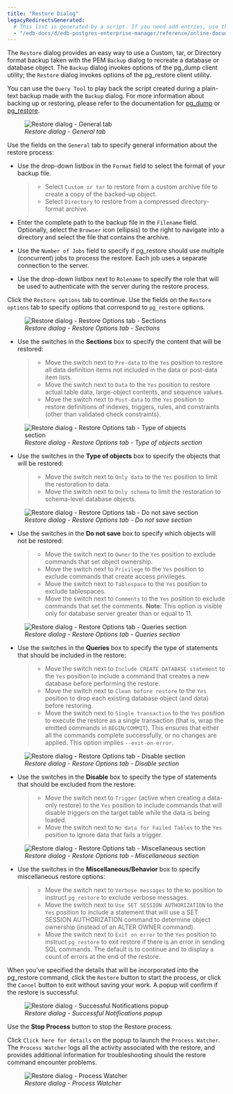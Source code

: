 ```yaml
---
title: "Restore Dialog"
legacyRedirectsGenerated:
  # This list is generated by a script. If you need add entries, use the `legacyRedirects` key.
  - "/edb-docs/d/edb-postgres-enterprise-manager/reference/online-documentation/8.0/restore_dialog.html"
---
```


<div id="restore_dialog" class="registered_link"></div>

The `Restore` dialog provides an easy way to use a Custom, tar, or Directory format backup taken with the PEM `Backup` dialog to recreate a database or database object. The `Backup` dialog invokes options of the pg_dump client utility; the `Restore` dialog invokes options of the pg_restore client utility.

You can use the `Query Tool` to play back the script created during a plain-text backup made with the `Backup` dialog. For more information about backing up or restoring, please refer to the documentation for [pg_dump](https://www.postgresql.org/docs/current/static/app-pgdump.html) or [pg_restore](https://www.postgresql.org/docs/current/static/app-pgrestore.html).

<figure><img src="../images/restore_general.png" class="align-center" alt="Restore dialog - General tab" /><figcaption aria-hidden="true"><em>Restore dialog - General tab</em></figcaption></figure>

Use the fields on the `General` tab to specify general information about the restore process:

-   Use the drop-down listbox in the `Format` field to select the format of your backup file.

    > -   Select `Custom or tar` to restore from a custom archive file to create a copy of the backed-up object.
    > -   Select `Directory` to restore from a compressed directory-format archive.

-   Enter the complete path to the backup file in the `Filename` field. Optionally, select the `Browser` icon (ellipsis) to the right to navigate into a directory and select the file that contains the archive.

-   Use the `Number of Jobs` field to specify if pg_restore should use multiple (concurrent) jobs to process the restore. Each job uses a separate connection to the server.

-   Use the drop-down listbox next to `Rolename` to specify the role that will be used to authenticate with the server during the restore process.

Click the `Restore options` tab to continue. Use the fields on the `Restore options` tab to specify options that correspond to `pg_restore` options.

<figure><img src="../images/restore_sections.png" class="align-center" alt="Restore dialog - Restore Options tab - Sections" /><figcaption aria-hidden="true"><em>Restore dialog - Restore Options tab - Sections</em></figcaption></figure>

-   Use the switches in the **Sections** box to specify the content that will be restored:

    > -   Move the switch next to `Pre-data` to the `Yes` position to restore all data definition items not included in the data or post-data item lists.
    > -   Move the switch next to `Data` to the `Yes` position to restore actual table data, large-object contents, and sequence values.
    > -   Move the switch next to `Post-data` to the `Yes` position to restore definitions of indexes, triggers, rules, and constraints (other than validated check constraints).

<figure><img src="../images/restore_objects.png" class="align-center" alt="Restore dialog - Restore Options tab - Type of objects section" /><figcaption aria-hidden="true"><em>Restore dialog - Restore Options tab - Type of objects section</em></figcaption></figure>

-   Use the switches in the **Type of objects** box to specify the objects that will be restored:

    > -   Move the switch next to `Only data` to the `Yes` position to limit the restoration to data.
    > -   Move the switch next to `Only schema` to limit the restoration to schema-level database objects.

<figure><img src="../images/restore_do_not_save.png" class="align-center" alt="Restore dialog - Restore Options tab - Do not save section" /><figcaption aria-hidden="true"><em>Restore dialog - Restore Options tab - Do not save section</em></figcaption></figure>

-   Use the switches in the **Do not save** box to specify which objects will not be restored:

    > -   Move the switch next to `Owner` to the `Yes` position to exclude commands that set object ownership.
    > -   Move the switch next to `Privilege` to the `Yes` position to exclude commands that create access privileges.
    > -   Move the switch next to `Tablespace` to the `Yes` position to exclude tablespaces.
    > -   Move the switch next to `Comments` to the `Yes` position to exclude commands that set the comments. **Note:** This option is visible only for database server greater than or equal to 11.

<figure><img src="../images/restore_queries.png" class="align-center" alt="Restore dialog - Restore Options tab - Queries section" /><figcaption aria-hidden="true"><em>Restore dialog - Restore Options tab - Queries section</em></figcaption></figure>

-   Use the switches in the **Queries** box to specify the type of statements that should be included in the restore:

    > -   Move the switch next to `Include CREATE DATABASE statement` to the `Yes` position to include a command that creates a new database before performing the restore.
    > -   Move the switch next to `Clean before restore` to the `Yes` position to drop each existing database object (and data) before restoring.
    > -   Move the switch next to `Single transaction` to the `Yes` position to execute the restore as a single transaction (that is, wrap the emitted commands in `BEGIN/COMMIT`). This ensures that either all the commands complete successfully, or no changes are applied. This option implies `--exit-on-error`.

<figure><img src="../images/restore_disable.png" class="align-center" alt="Restore dialog - Restore Options tab - Disable section" /><figcaption aria-hidden="true"><em>Restore dialog - Restore Options tab - Disable section</em></figcaption></figure>

-   Use the switches in the **Disable** box to specify the type of statements that should be excluded from the restore:

    > -   Move the switch next to `Trigger` (active when creating a data-only restore) to the `Yes` position to include commands that will disable triggers on the target table while the data is being loaded.
    > -   Move the switch next to `No data for Failed Tables` to the `Yes` position to ignore data that fails a trigger.

<figure><img src="../images/restore_miscellaneous.png" class="align-center" alt="Restore dialog - Restore Options tab - Miscellaneous section" /><figcaption aria-hidden="true"><em>Restore dialog - Restore Options tab - Miscellaneous section</em></figcaption></figure>

-   Use the switches in the **Miscellaneous/Behavior** box to specify miscellaneous restore options:

    > -   Move the switch next to `Verbose messages` to the `No` position to instruct `pg_restore` to exclude verbose messages.
    > -   Move the switch next to `Use SET SESSION AUTHORIZATION` to the `Yes` position to include a statement that will use a SET SESSION AUTHORIZATION command to determine object ownership (instead of an ALTER OWNER command).
    > -   Move the switch next to `Exit on error` to the `Yes` position to instruct `pg_restore` to exit restore if there is an error in sending SQL commands. The default is to continue and to display a count of errors at the end of the restore.

When you’ve specified the details that will be incorporated into the pg_restore command, click the `Restore` button to start the process, or click the `Cancel` button to exit without saving your work. A popup will confirm if the restore is successful.

<figure><img src="../images/restore_messages.png" class="align-center" alt="Restore dialog - Successful Notifications popup" /><figcaption aria-hidden="true"><em>Restore dialog - Successful Notifications popup</em></figcaption></figure>

Use the **Stop Process** button to stop the Restore process.

Click `Click here for details` on the popup to launch the `Process Watcher`. The `Process Watcher` logs all the activity associated with the restore, and provides additional information for troubleshooting should the restore command encounter problems.

<figure><img src="../images/restore_process_watcher.png" class="align-center" alt="Restore dialog - Process Watcher" /><figcaption aria-hidden="true"><em>Restore dialog - Process Watcher</em></figcaption></figure>

